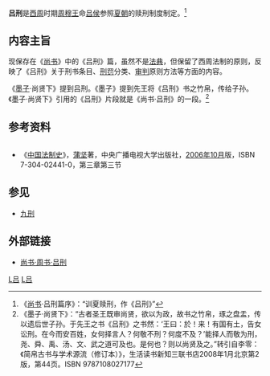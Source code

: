 '''吕刑'''是[[西周|西周]]时期[[周穆王|周穆王]]命[[吕侯|吕侯]]参照[[夏朝|夏朝]]的赎刑制度制定。<ref>《[[尚书|尚书]]·吕刑篇序》：“训夏赎刑，作《吕刑》”</ref>

==内容主旨==
现保存在《[[尚书|尚书]]》中的《吕刑》篇，虽然不是[[法典|法典]]，但保留了西周法制的原则，反映了《吕刑》关于刑书条目、[[刑罚|刑罚]]分类、[[审判|审判]]原则方法等方面的内容。

《[[墨子_(书)|墨子]]·尚贤下》提到吕刑。《墨子》提到先王将《吕刑》书之竹帛，传给子孙。《墨子·尚贤下》引用的《吕刑》片段就是《尚书·吕刑》的一段。<ref>《墨子·尚贤下》：“古者圣王既审尚贤，欲以为政，故书之竹帛，琢之盘盂，传以遗后世子孙。于先王之书《吕刑》之书然：‘王曰：於！来！有国有土，告女讼刑。在今而安百姓，女何择言人？何敬不刑？何度不及？’能择人而敬为刑，尧、舜、禹、汤、文、武之道可及也。是何也？则以尚贤及之。”转引自李零：《简帛古书与学术源流（修订本）》，生活读书新知三联书店2008年1月北京第2版，第44页。ISBN 9787108027177 </ref>

== 参考资料 ==
<div class="references-small" style="-moz-column-count:2; column-count:2;"> 
<references />
</div>
*《[[中国法制史|中国法制史]]》，[[蒲坚|蒲坚]]著，中央广播电视大学出版社，[[2006年10月|2006年10月]]版，ISBN 7-304-02441-0，第三章第三节

== 参见 ==
* [[九刑|九刑]]

==外部链接==
* [http://www.ndcnc.gov.cn/datalib/2003/Literature/SHL-DL/SHL-DL-9374  尚书·周书·吕刑]{{Wayback|url=http://www.ndcnc.gov.cn/datalib/2003/Literature/SHL-DL/SHL-DL-9374 |date=20190515025014 }}

{{中国古代法律制度}}

[[Category:西周|L吕]]
[[Category:中國各朝代法律|L吕]]